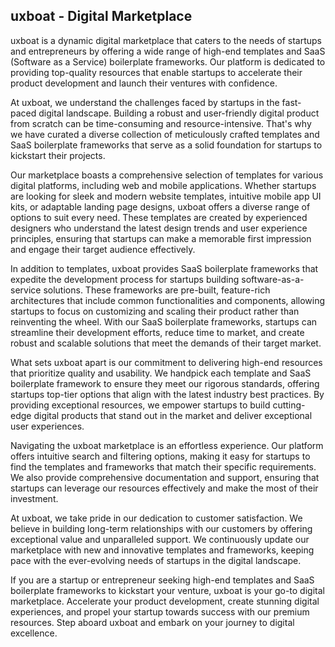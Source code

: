 ## uxboat - Digital Marketplace

uxboat is a dynamic digital marketplace that caters to the needs of startups and entrepreneurs by offering a wide range of high-end templates and SaaS (Software as a Service) boilerplate frameworks. Our platform is dedicated to providing top-quality resources that enable startups to accelerate their product development and launch their ventures with confidence.

At uxboat, we understand the challenges faced by startups in the fast-paced digital landscape. Building a robust and user-friendly digital product from scratch can be time-consuming and resource-intensive. That's why we have curated a diverse collection of meticulously crafted templates and SaaS boilerplate frameworks that serve as a solid foundation for startups to kickstart their projects.

Our marketplace boasts a comprehensive selection of templates for various digital platforms, including web and mobile applications. Whether startups are looking for sleek and modern website templates, intuitive mobile app UI kits, or adaptable landing page designs, uxboat offers a diverse range of options to suit every need. These templates are created by experienced designers who understand the latest design trends and user experience principles, ensuring that startups can make a memorable first impression and engage their target audience effectively.

In addition to templates, uxboat provides SaaS boilerplate frameworks that expedite the development process for startups building software-as-a-service solutions. These frameworks are pre-built, feature-rich architectures that include common functionalities and components, allowing startups to focus on customizing and scaling their product rather than reinventing the wheel. With our SaaS boilerplate frameworks, startups can streamline their development efforts, reduce time to market, and create robust and scalable solutions that meet the demands of their target market.

What sets uxboat apart is our commitment to delivering high-end resources that prioritize quality and usability. We handpick each template and SaaS boilerplate framework to ensure they meet our rigorous standards, offering startups top-tier options that align with the latest industry best practices. By providing exceptional resources, we empower startups to build cutting-edge digital products that stand out in the market and deliver exceptional user experiences.

Navigating the uxboat marketplace is an effortless experience. Our platform offers intuitive search and filtering options, making it easy for startups to find the templates and frameworks that match their specific requirements. We also provide comprehensive documentation and support, ensuring that startups can leverage our resources effectively and make the most of their investment.

At uxboat, we take pride in our dedication to customer satisfaction. We believe in building long-term relationships with our customers by offering exceptional value and unparalleled support. We continuously update our marketplace with new and innovative templates and frameworks, keeping pace with the ever-evolving needs of startups in the digital landscape.

If you are a startup or entrepreneur seeking high-end templates and SaaS boilerplate frameworks to kickstart your venture, uxboat is your go-to digital marketplace. Accelerate your product development, create stunning digital experiences, and propel your startup towards success with our premium resources. Step aboard uxboat and embark on your journey to digital excellence.
